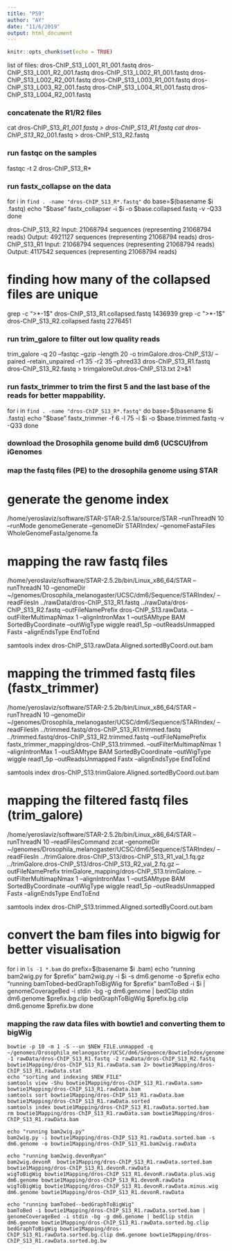 ```yaml
---
title: "P59"
author: "AY"
date: "11/6/2019"
output: html_document
---
```


```r
knitr::opts_chunk$set(echo = TRUE)
```

list of files:
dros-ChIP_S13_L001_R1_001.fastq
dros-ChIP_S13_L001_R2_001.fastq
dros-ChIP_S13_L002_R1_001.fastq
dros-ChIP_S13_L002_R2_001.fastq
dros-ChIP_S13_L003_R1_001.fastq
dros-ChIP_S13_L003_R2_001.fastq
dros-ChIP_S13_L004_R1_001.fastq
dros-ChIP_S13_L004_R2_001.fastq

### concatenate the R1/R2 files

cat dros-ChIP_S13_*_R1_001.fastq > dros-ChIP_S13_R1.fastq
cat dros-ChIP_S13_*_R2_001.fastq > dros-ChIP_S13_R2.fastq

### run fastqc on the samples

fastqc -t 2 dros-ChIP_S13_R*

### run fastx_collapse on the data

for i in `find . -name "dros-ChIP_S13_R*.fastq"`
do
base=$(basename $i .fastq)
echo "$base"
fastx_collapser -i $i -o $base.collapsed.fastq -v -Q33
done

dros-ChIP_S13_R2
Input: 21068794 sequences (representing 21068794 reads)
Output: 4921127 sequences (representing 21068794 reads)
dros-ChIP_S13_R1
Input: 21068794 sequences (representing 21068794 reads)
Output: 4117542 sequences (representing 21068794 reads)

# finding how many of the collapsed files are unique

grep  -c ">*-1$" dros-ChIP_S13_R1.collapsed.fastq
1436939
grep  -c ">*-1$" dros-ChIP_S13_R2.collapsed.fastq
2276451

### run trim_galore to filter out low quality reads
trim_galore -q 20 --fastqc --gzip --length 20 -o trimGalore.dros-ChIP_S13/ --paired --retain_unpaired -r1 35 -r2 35 --phred33 dros-ChIP_S13_R1.fastq dros-ChIP_S13_R2.fastq > trimgaloreOut.dros-ChIP_S13.txt 2>&1


### run fastx_trimmer to trim the first 5 and the last base of the reads for better mappability.

for i in `find . -name "dros-ChIP_S13_R*.fastq"`
do
base=$(basename $i .fastq)
echo "$base"
fastx_trimmer -f 6 -l 75 -i $i -o $base.trimmed.fastq -v -Q33
done


### download the Drosophila genome build dm6 (UCSCU)from iGenomes
### map the fastq files (PE) to the drosophila genome using STAR

# generate the genome index

/home/yeroslaviz/software/STAR-STAR-2.5.1a/source/STAR --runThreadN 10 --runMode genomeGenerate --genomeDir STARIndex/ --genomeFastaFiles WholeGenomeFasta/genome.fa

# mapping the raw fastq files

/home/yeroslaviz/software/STAR-2.5.2b/bin/Linux_x86_64/STAR  --runThreadN 10 --genomeDir  ~/genomes/Drosophila_melanogaster/UCSC/dm6/Sequence/STARIndex/ --readFilesIn  ../rawData/dros-ChIP_S13_R1.fastq ../rawData/dros-ChIP_S13_R2.fastq  --outFileNamePrefix dros-ChIP_S13.rawData. --outFilterMultimapNmax 1  --alignIntronMax 1  --outSAMtype BAM SortedByCoordinate  --outWigType wiggle read1_5p  --outReadsUnmapped Fastx  --alignEndsType EndToEnd

samtools index dros-ChIP_S13.rawData.Aligned.sortedByCoord.out.bam



# mapping the trimmed fastq files (fastx_trimmer)

/home/yeroslaviz/software/STAR-2.5.2b/bin/Linux_x86_64/STAR  --runThreadN 10 --genomeDir  ~/genomes/Drosophila_melanogaster/UCSC/dm6/Sequence/STARIndex/ --readFilesIn  ../trimmed.fastq/dros-ChIP_S13_R1.trimmed.fastq ../trimmed.fastq/dros-ChIP_S13_R2.trimmed.fastq  --outFileNamePrefix fastx_trimmer_mapping/dros-ChIP_S13.trimmed. --outFilterMultimapNmax 1  --alignIntronMax 1  --outSAMtype BAM SortedByCoordinate  --outWigType wiggle read1_5p  --outReadsUnmapped Fastx  --alignEndsType EndToEnd

samtools index dros-ChIP_S13.trimGalore.Aligned.sortedByCoord.out.bam 

# mapping the filtered fastq files (trim_galore)

/home/yeroslaviz/software/STAR-2.5.2b/bin/Linux_x86_64/STAR  --runThreadN 10  --readFilesCommand zcat --genomeDir  ~/genomes/Drosophila_melanogaster/UCSC/dm6/Sequence/STARIndex/ --readFilesIn  ../trimGalore.dros-ChIP_S13/dros-ChIP_S13_R1_val_1.fq.gz ../trimGalore.dros-ChIP_S13/dros-ChIP_S13_R2_val_2.fq.gz  --outFileNamePrefix trimGalore_mapping/dros-ChIP_S13.trimGalore. --outFilterMultimapNmax 1  --alignIntronMax 1  --outSAMtype BAM SortedByCoordinate  --outWigType wiggle read1_5p  --outReadsUnmapped Fastx  --alignEndsType EndToEnd

samtools index dros-ChIP_S13.trimmed.Aligned.sortedByCoord.out.bam 

# convert the bam files into bigwig for better visualisation

for i in `ls -1 *.bam`
do 
prefix=$(basename $i .bam)
echo "running bam2wig.py for $prefix"
bam2wig.py -i $i -s dm6.genome -o $prefix
echo "running bamTobed--bedGraphToBigWig for $prefix"
bamToBed -i $i | genomeCoverageBed -i stdin -bg -g dm6.genome | bedClip stdin dm6.genome $prefix.bg.clip
bedGraphToBigWig $prefix.bg.clip dm6.genome $prefix.bw
done

### mapping the raw data files with bowtie1 and converting them to bigWig

	bowtie -p 10 -m 1 -S --un $NEW_FILE.unmapped -q ~/genomes/Drosophila_melanogaster/UCSC/dm6/Sequence/BowtieIndex/genome -1 rawData/dros-ChIP_S13_R1.fastq -2 rawData/dros-ChIP_S13_R2.fastq bowtie1Mapping/dros-ChIP_S13_R1.rawData.sam 2> bowtie1Mapping/dros-ChIP_S13_R1.rawData.stat
	echo "sorting and indexing $NEW_FILE"
	samtools view -Shu bowtie1Mapping/dros-ChIP_S13_R1.rawData.sam> bowtie1Mapping/dros-ChIP_S13_R1.rawData.bam
	samtools sort bowtie1Mapping/dros-ChIP_S13_R1.rawData.bam bowtie1Mapping/dros-ChIP_S13_R1.rawData.sorted
	samtools index bowtie1Mapping/dros-ChIP_S13_R1.rawData.sorted.bam
	rm bowtie1Mapping/dros-ChIP_S13_R1.rawData.sam bowtie1Mapping/dros-ChIP_S13_R1.rawData.bam
	
	echo "running bam2wig.py"
	bam2wig.py -i bowtie1Mapping/dros-ChIP_S13_R1.rawData.sorted.bam -s dm6.genome -o bowtie1Mapping/dros-ChIP_S13_R1.bam2wig.rawData
	
	echo "running bam2wig.devonRyan"
	bam2wig.devonR  bowtie1Mapping/dros-ChIP_S13_R1.rawData.sorted.bam bowtie1Mapping/dros-ChIP_S13_R1.devonR.rawData
	wigToBigWig bowtie1Mapping/dros-ChIP_S13_R1.devonR.rawData.plus.wig dm6.genome bowtie1Mapping/dros-ChIP_S13_R1.devonR.rawData
	wigToBigWig bowtie1Mapping/dros-ChIP_S13_R1.devonR.rawData.minus.wig dm6.genome bowtie1Mapping/dros-ChIP_S13_R1.devonR.rawData

	echo "running bamTobed--bedGraphToBigWig"
	bamToBed -i bowtie1Mapping/dros-ChIP_S13_R1.rawData.sorted.bam | genomeCoverageBed -i stdin -bg -g dm6.genome | bedClip stdin dm6.genome bowtie1Mapping/dros-ChIP_S13_R1.rawData.sorted.bg.clip
	bedGraphToBigWig bowtie1Mapping/dros-ChIP_S13_R1.rawData.sorted.bg.clip dm6.genome bowtie1Mapping/dros-ChIP_S13_R1.rawData.sorted.bg.bw







